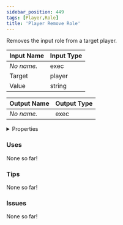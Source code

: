 ```yaml
---
sidebar_position: 449
tags: [Player,Role]
title: 'Player Remove Role'
---
```


Removes the input role from a target player.




<EsbSvg />

| Input Name | Input Type |
|-----------|-----------|
| *No name.* | exec |
| Target | player |
| Value | string |

| Output Name | Output Type |
|-----------|-----------|
| *No name.* | exec |


<details>
  <summary>Properties</summary>
  <div>
    <div>
    <table>
      <thead>
        <tr>
          <th>Is beta required?</th>
          <th>❌</th>
        </tr>
        <tr>
          <th>Is this chip a trolling risk?</th>
          <th>❌</th>
        </tr>
        <tr>
          <th>Is this chip a role assignment risk?</th>
          <th>✅</th>
        </tr>
        <tr>
          <th>Chip UUID</th>
          <th>89981fe2-2e27-4b92-b8c2-c0159b62bccc</th>
        </tr>
      </thead>
    </table>
    </div>
  </div>
</details>

### Uses

None so far!

### Tips

None so far!

### Issues

None so far!